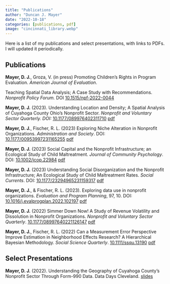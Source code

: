 ```yaml
---
title: "Publications"
author: "Duncan J. Mayer"
date: "2022-10-18"
categories: [publications, pdf]
image: "cincinnati_library.webp"
---
```


Here is a list of my publications and select presentations, with links to PDFs. I will updated it periodically.

## Publications

**Mayer, D. J.**, Groza, V. (in press) Promoting Children's Rights in Program Evaluation. *American Journal of Evaluation*.

Teaching Spatial Data Analysis; A Case Study with Recommendations. *Nonprofit Policy Forum.* DOI [10.1515/npf-2022-0044](https://www.degruyter.com/document/doi/10.1515/npf-2022-0044/html)

**Mayer, D. J.** (2023). Understanding Location and Density; A Spatial Analysis of Cuyahoga County Ohio's Nonprofit Sector. *Nonprofit and Voluntary Sector Quarterly. DOI:* [10.1177/089976402311710](https://doi.org/10.1177/08997640231171074) [pdf](https://github.com/duncan-mayer/publications_dm/blob/main/journal_articles/location_density_nvsq.pdf)

**Mayer, D. J.**, Fischer, R. L. (2023) Exploring Niche Alteration in Nonprofit Organizations. *Administration and Society*. DOI: [10.1177/00953997231165255](https://journals.sagepub.com/doi/abs/10.1177/00953997231165255) [pdf](https://github.com/duncan-mayer/publications_dm/blob/main/journal_articles/Mayer_2023_as.pdf)

**Mayer, D. J.** (2023) Social Capital and the Nonprofit Infrastructure; an Ecological Study of Child Maltreatment. *Journal of Community Psychology*. DOI: [10.1002/jcop.22984](https://doi.org/10.1002/jcop.22984) [pdf](https://github.com/duncan-mayer/publications_dm/blob/main/journal_articles/mayer_2023_jcop.pdf)

**Mayer, D. J.** (2023) Understanding Social Disorganization and the Nonprofit Infrastructure; An Ecological Study of Child Maltreatment Rates. *Social Currents*. DOI: [10.1177/23294965231159317](https://doi.org/10.1177/23294965231159317) [pdf](https://github.com/duncan-mayer/publications_dm/blob/main/journal_articles/mayer_2023_sc.pdf)

**Mayer, D. J.**, & Fischer, R. L. (2023). Exploring data use in nonprofit organizations. *Evaluation and Program Planning*, 97, 10. DOI: [10.1016/j.evalprogplan.2022.102197](https://doi.org/10.1016/j.evalprogplan.2022.102197){.uri} [pdf](https://github.com/duncan-mayer/publications_dm/blob/main/journal_articles/Mayer_2023_epp.pdf)

**Mayer, D. J.** (2022) Simmer Down Now! A Study of Revenue Volatility and Dissolution in Nonprofit Organizations. *Nonprofit and Voluntary Sector Quarterly*. [10.1177/08997640221126147](https://doi.org/10.1177/08997640221126147){.uri} [pdf](https://github.com/duncan-mayer/publications_dm/blob/main/journal_articles/Mayer_2022_nvsq.pdf)

**Mayer, D. J.**, Fischer, R. L. (2022) Can a Measurement Error Perspective Improve Estimation in Neighborhood Effects Research? A Hierarchical Bayesian Methodology. *Social Science Quarterly*. [10.1111/ssqu.13190](https://doi.org/10.1111/ssqu.13190){.uri} [pdf](https://github.com/duncan-mayer/publications_dm/blob/main/journal_articles/Mayer_2022_ssq_pub.pdf)

## Select Presentations

**Mayer, D. J.** (2022). Understanding the Geography of Cuyahoga County's Nonprofit Sector Through Form-990 Data. Data Days Cleveland. [slides](https://github.com/duncan-mayer/publications_dm/blob/main/presentations/dm_data_days_990.pdf)
